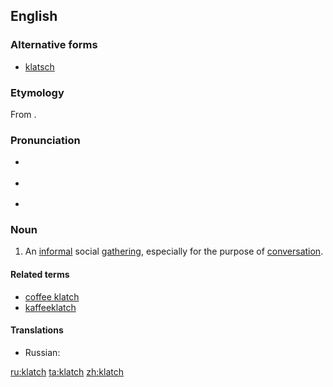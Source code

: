 {{was wotd|2009|November|5}}
==English==
===Alternative forms===
* [[klatsch]]

===Etymology===
From {{etyl|de|en}} {{term|Klatsch||gossip|lang=de}}.

===Pronunciation===
* {{a|UK}} {{IPA|/klatʃ/}}
* {{a|US}} {{IPA|/klætʃ/}}
* {{audio|en-us-klatch.ogg|Audio (US)}}

===Noun===
{{en-noun|es|pl2=klatchs}}

# An [[informal]] social [[gathering]], especially for the purpose of [[conversation]].

====Related terms====
* [[coffee klatch]]
* [[kaffeeklatch]]

====Translations====
{{trans-top|informal social gathering}}
* Russian: {{t|ru|посиделки}}
{{trans-mid}}
{{trans-bottom}}

[[ru:klatch]]
[[ta:klatch]]
[[zh:klatch]]